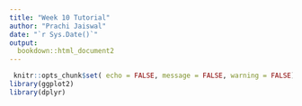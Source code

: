 ```yaml
---
title: "Week 10 Tutorial"
author: "Prachi Jaiswal"
date: "`r Sys.Date()`"
output: 
  bookdown::html_document2
---
```


```r
 knitr::opts_chunk$set( echo = FALSE, message = FALSE, warning = FALSE)
library(ggplot2)
library(dplyr)

```

